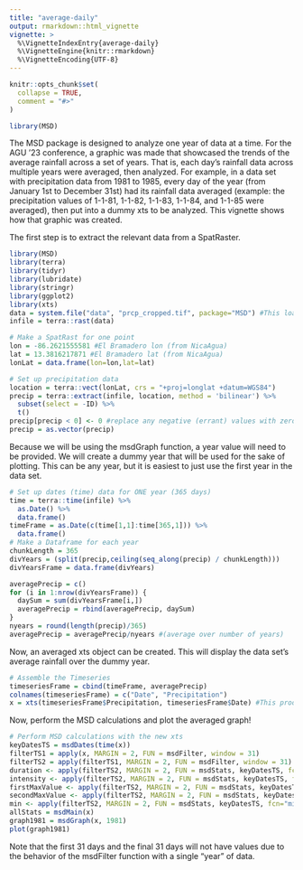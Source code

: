 ```yaml
---
title: "average-daily"
output: rmarkdown::html_vignette
vignette: >
  %\VignetteIndexEntry{average-daily}
  %\VignetteEngine{knitr::rmarkdown}
  %\VignetteEncoding{UTF-8}
---
```


```r
knitr::opts_chunk$set(
  collapse = TRUE,
  comment = "#>"
)
```

```r
library(MSD)
```

The MSD package is designed to analyze one year of data at a time. For the AGU '23 conference, a graphic was made that showcased the trends of the average rainfall across a set of years. That is, each day's rainfall data across multiple years were averaged, then analyzed. For example, in a data set with precipitation data from 1981 to 1985, every day of the year (from January 1st to December 31st) had its rainfall data averaged (example: the precipitation values of 1-1-81, 1-1-82, 1-1-83, 1-1-84, and 1-1-85 were averaged), then put into a dummy xts to be analyzed. This vignette shows how that graphic was created.

The first step is to extract the relevant data from a SpatRaster.

```r
library(MSD)
library(terra)
library(tidyr)
library(lubridate)
library(stringr)
library(ggplot2)
library(xts)
data = system.file("data", "prcp_cropped.tif", package="MSD") #This loads the data included in the package, but you would attach your own
infile = terra::rast(data)

# Make a SpatRast for one point
lon = -86.2621555581 #El Bramadero lon (from NicaAgua)
lat = 13.3816217871 #El Bramadero lat (from NicaAgua)
lonLat = data.frame(lon=lon,lat=lat)

# Set up precipitation data
location = terra::vect(lonLat, crs = "+proj=longlat +datum=WGS84")
precip = terra::extract(infile, location, method = 'bilinear') %>%
  subset(select = -ID) %>%
  t()
precip[precip < 0] <- 0 #replace any negative (errant) values with zeroes
precip = as.vector(precip)
```

Because we will be using the msdGraph function, a year value will need to be provided. We will create a dummy year that will be used for the sake of plotting. This can be any year, but it is easiest to just use the first year in the data set.

```r
# Set up dates (time) data for ONE year (365 days)
time = terra::time(infile) %>%
  as.Date() %>% 
  data.frame()
timeFrame = as.Date(c(time[1,1]:time[365,1])) %>% 
  data.frame()
# Make a Dataframe for each year
chunkLength = 365
divYears = (split(precip,ceiling(seq_along(precip) / chunkLength)))
divYearsFrame = data.frame(divYears)

averagePrecip = c()
for (i in 1:nrow(divYearsFrame)) {
  daySum = sum(divYearsFrame[i,])
  averagePrecip = rbind(averagePrecip, daySum)
}
nyears = round(length(precip)/365)
averagePrecip = averagePrecip/nyears #(average over number of years)
```

Now, an averaged xts object can be created. This will display the data set's average rainfall over the dummy year.

```r
# Assemble the Timeseries
timeseriesFrame = cbind(timeFrame, averagePrecip)
colnames(timeseriesFrame) = c("Date", "Precipitation")
x = xts(timeseriesFrame$Precipitation, timeseriesFrame$Date) #This produces the "xts" screenshot
```

Now, perform the MSD calculations and plot the averaged graph!

```r
# Perform MSD calculations with the new xts
keyDatesTS = msdDates(time(x))
filterTS1 = apply(x, MARGIN = 2, FUN = msdFilter, window = 31)
filterTS2 = apply(filterTS1, MARGIN = 2, FUN = msdFilter, window = 31)
duration <- apply(filterTS2, MARGIN = 2, FUN = msdStats, keyDatesTS, fcn="duration")
intensity <- apply(filterTS2, MARGIN = 2, FUN = msdStats, keyDatesTS, fcn="intensity")
firstMaxValue <- apply(filterTS2, MARGIN = 2, FUN = msdStats, keyDatesTS, fcn="firstMaxValue")
secondMaxValue <- apply(filterTS2, MARGIN = 2, FUN = msdStats, keyDatesTS, fcn="secondMaxValue")
min <- apply(filterTS2, MARGIN = 2, FUN = msdStats, keyDatesTS, fcn="min")
allStats = msdMain(x)
graph1981 = msdGraph(x, 1981)
plot(graph1981)
```

Note that the first 31 days and the final 31 days will not have values due to the behavior of the msdFilter function with a single "year" of data.
